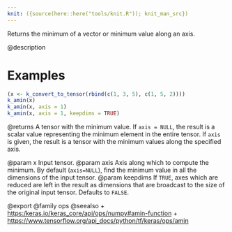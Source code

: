 ```yaml
---
knit: ({source(here::here("tools/knit.R")); knit_man_src})
---
```

Returns the minimum of a vector or minimum value along an axis.

@description

# Examples
```r
(x <- k_convert_to_tensor(rbind(c(1, 3, 5), c(1, 5, 2))))
k_amin(x)
k_amin(x, axis = 1)
k_amin(x, axis = 1, keepdims = TRUE)
```

@returns
A tensor with the minimum value. If `axis = NULL`, the result is a scalar
value representing the minimum element in the entire tensor. If `axis` is
given, the result is a tensor with the minimum values along
the specified axis.

@param x Input tensor.
@param axis Axis along which to compute the minimum.
    By default (`axis=NULL`), find the minimum value in all the
    dimensions of the input tensor.
@param keepdims If `TRUE`, axes which are reduced are left in the result as
    dimensions that are broadcast to the size of the original
    input tensor. Defaults to `FALSE`.

@export
@family ops
@seealso
+ <https:/keras.io/keras_core/api/ops/numpy#amin-function>
+ <https://www.tensorflow.org/api_docs/python/tf/keras/ops/amin>
